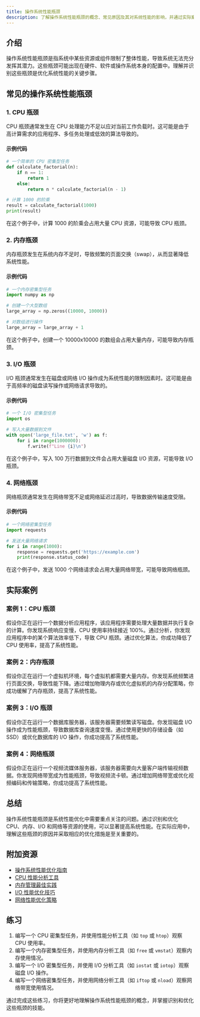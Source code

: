 ```yaml
---
title: 操作系统性能瓶颈
description: 了解操作系统性能瓶颈的概念、常见原因及其对系统性能的影响，并通过实际案例学习如何识别和优化这些瓶颈。
---
```


## 介绍

操作系统性能瓶颈是指系统中某些资源或组件限制了整体性能，导致系统无法充分发挥其潜力。这些瓶颈可能出现在硬件、软件或操作系统本身的配置中。理解并识别这些瓶颈是优化系统性能的关键步骤。

## 常见的操作系统性能瓶颈

### 1. CPU 瓶颈

CPU 瓶颈通常发生在 CPU 处理能力不足以应对当前工作负载时。这可能是由于高计算需求的应用程序、多任务处理或低效的算法导致的。

#### 示例代码

```python
# 一个简单的 CPU 密集型任务
def calculate_factorial(n):
    if n == 1:
        return 1
    else:
        return n * calculate_factorial(n - 1)

# 计算 1000 的阶乘
result = calculate_factorial(1000)
print(result)
```

在这个例子中，计算 1000 的阶乘会占用大量 CPU 资源，可能导致 CPU 瓶颈。

### 2. 内存瓶颈

内存瓶颈发生在系统内存不足时，导致频繁的页面交换（swap），从而显著降低系统性能。

#### 示例代码

```python
# 一个内存密集型任务
import numpy as np

# 创建一个大型数组
large_array = np.zeros((10000, 10000))

# 对数组进行操作
large_array = large_array + 1
```

在这个例子中，创建一个 10000x10000 的数组会占用大量内存，可能导致内存瓶颈。

### 3. I/O 瓶颈

I/O 瓶颈通常发生在磁盘或网络 I/O 操作成为系统性能的限制因素时。这可能是由于高频率的磁盘读写操作或网络请求导致的。

#### 示例代码

```python
# 一个 I/O 密集型任务
import os

# 写入大量数据到文件
with open('large_file.txt', 'w') as f:
    for i in range(1000000):
        f.write(f"Line {i}\n")
```

在这个例子中，写入 100 万行数据到文件会占用大量磁盘 I/O 资源，可能导致 I/O 瓶颈。

### 4. 网络瓶颈

网络瓶颈通常发生在网络带宽不足或网络延迟过高时，导致数据传输速度受限。

#### 示例代码

```python
# 一个网络密集型任务
import requests

# 发送大量网络请求
for i in range(1000):
    response = requests.get('https://example.com')
    print(response.status_code)
```

在这个例子中，发送 1000 个网络请求会占用大量网络带宽，可能导致网络瓶颈。

## 实际案例

### 案例 1：CPU 瓶颈

假设你正在运行一个数据分析应用程序，该应用程序需要处理大量数据并执行复杂的计算。你发现系统响应变慢，CPU 使用率持续接近 100%。通过分析，你发现应用程序中的某个算法效率低下，导致 CPU 瓶颈。通过优化算法，你成功降低了 CPU 使用率，提高了系统性能。

### 案例 2：内存瓶颈

假设你正在运行一个虚拟机环境，每个虚拟机都需要大量内存。你发现系统频繁进行页面交换，导致性能下降。通过增加物理内存或优化虚拟机的内存分配策略，你成功缓解了内存瓶颈，提高了系统性能。

### 案例 3：I/O 瓶颈

假设你正在运行一个数据库服务器，该服务器需要频繁读写磁盘。你发现磁盘 I/O 操作成为性能瓶颈，导致数据库查询速度变慢。通过使用更快的存储设备（如 SSD）或优化数据库的 I/O 操作，你成功提高了系统性能。

### 案例 4：网络瓶颈

假设你正在运行一个视频流媒体服务器，该服务器需要向大量客户端传输视频数据。你发现网络带宽成为性能瓶颈，导致视频流卡顿。通过增加网络带宽或优化视频编码和传输策略，你成功提高了系统性能。

## 总结

操作系统性能瓶颈是系统性能优化中需要重点关注的问题。通过识别和优化 CPU、内存、I/O 和网络等资源的使用，可以显著提高系统性能。在实际应用中，理解这些瓶颈的原因并采取相应的优化措施是至关重要的。

## 附加资源

- [操作系统性能优化指南](https://example.com/operating-system-performance-optimization-guide)
- [CPU 性能分析工具](https://example.com/cpu-performance-analysis-tools)
- [内存管理最佳实践](https://example.com/memory-management-best-practices)
- [I/O 性能优化技巧](https://example.com/io-performance-optimization-tips)
- [网络性能优化策略](https://example.com/network-performance-optimization-strategies)

## 练习

1. 编写一个 CPU 密集型任务，并使用性能分析工具（如 `top` 或 `htop`）观察 CPU 使用率。
2. 编写一个内存密集型任务，并使用内存分析工具（如 `free` 或 `vmstat`）观察内存使用情况。
3. 编写一个 I/O 密集型任务，并使用 I/O 分析工具（如 `iostat` 或 `iotop`）观察磁盘 I/O 操作。
4. 编写一个网络密集型任务，并使用网络分析工具（如 `iftop` 或 `nload`）观察网络带宽使用情况。

通过完成这些练习，你将更好地理解操作系统性能瓶颈的概念，并掌握识别和优化这些瓶颈的技能。